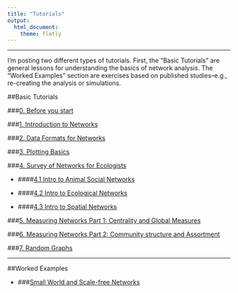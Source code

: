 ```yaml
---
title: "Tutorials"
output: 
  html_document:
    theme: flatly
---
```


--------------

I'm posting two different types of tutorials. First, the "Basic Tutorials" are general lessons for understanding the basics of network analysis. The "Worked Examples" section are exercises based on published studies--e.g., re-creating the analysis or simulations. 

##Basic Tutorials

###[0. Before you start](00_before_you_start.html)

###[1. Introduction to Networks](01_intro.html)

###[2. Data Formats for Networks](02_dataformats.html)

###[3. Plotting Basics](03_plots.html)

###[4. Survey of Networks for Ecologists](04_networktypes.html)

* ####[4.1 Intro to Animal Social Networks](04.1_socialnetworks.html)

* ####[4.2 Intro to Ecological Networks](04.2_ecolnets.html)

* ####[4.3 Intro to Spatial Networks](04.3_spatialnets.html)

###[5. Measuring Networks Part 1: Centrality and Global Measures](05_measuring.html)

###[6. Measuring Networks Part 2: Community structure and Assortment](07_community.html)

###[7. Random Graphs](06_randomnets.html)


--------

##Worked Examples

* ###[Small World and Scale-free Networks](example1_smallworld.html)
